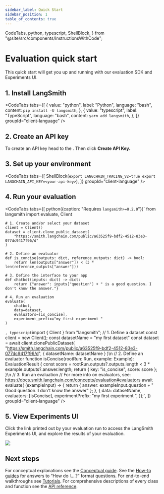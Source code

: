 ```yaml
---
sidebar_label: Quick Start
sidebar_position: 1
table_of_contents: true
---
```


  CodeTabs,
  python,
  typescript,
  ShellBlock,
} from "@site/src/components/InstructionsWithCode";

# Evaluation quick start

This quick start will get you up and running with our evaluation SDK and Experiments UI.

## 1. Install LangSmith

<CodeTabs
  tabs={[
    {
      value: "python",
      label: "Python",
      language: "bash",
      content: `pip install -U langsmith`,
    },
    {
      value: "typescript",
      label: "TypeScript",
      language: "bash",
      content: `yarn add langsmith`,
    },
  ]}
  groupId="client-language"
/>

## 2. Create an API key

To create an API key head to the <RegionalUrl text='Settings page' suffix='/settings' />. Then click **Create API Key.**

## 3. Set up your environment

<CodeTabs
  tabs={[
    ShellBlock(`export LANGCHAIN_TRACING_V2=true
export LANGCHAIN_API_KEY=<your-api-key>`),
  ]}
  groupId="client-language"
/>

## 4. Run your evaluation

<CodeTabs
  tabs={[
    python({caption: "Requires `langsmith>=0.2.0`"})`
    from langsmith import evaluate, Client

    # 1. Create and/or select your dataset
    client = Client()
    dataset = client.clone_public_dataset(
        "https://smith.langchain.com/public/a63525f9-bdf2-4512-83e3-077dc9417f96/d"
    )

    # 2. Define an evaluator
    def is_concise(outputs: dict, reference_outputs: dict) -> bool:
        return len(outputs["answer"]) < (3 * len(reference_outputs["answer"]))

    # 3. Define the interface to your app
    def chatbot(inputs: dict) -> dict:
        return {"answer": inputs["question"] + " is a good question. I don't know the answer."}

    # 4. Run an evaluation
    evaluate(
        chatbot,
        data=dataset,
        evaluators=[is_concise],
        experiment_prefix="my first experiment "
    )

`,
    typescript`import { Client } from "langsmith";
// 1. Define a dataset
const client = new Client();
const datasetName = "my first dataset"
const dataset = await client.clonePublicDataset(
"https://smith.langchain.com/public/a63525f9-bdf2-4512-83e3-077dc9417f96/d",
{ datasetName: datasetName }
)\n
// 2. Define an evaluator
function isConcise(rootRun: Run, example: Example): EvaluationResult {
const score = rootRun.outputs?.outputs.length < 3 \* example.outputs?.answer.length;
return { key: "is_concise", score: score };
}\n
// 3. Run an evaluation
// For more info on evaluators, see: https://docs.smith.langchain.com/concepts/evaluation#evaluators
await evaluate(
(exampleInput) => {
return {
answer: exampleInput.question + " Good question. I don't know the answer"
};
}, {
data: datasetName,
evaluators: [isConcise],
experimentPrefix: "my first experiment ",
});`,
]}
groupId="client-language"
/>

## 5. View Experiments UI

Click the link printed out by your evaluation run to access the LangSmith Experiments UI, and explore the results of your evaluation.

![](./how_to_guides/static/view_experiment.gif)

## Next steps

For conceptual explanations see the [Conceptual guide](./evaluation/concepts).
See the [How-to guides](./evaluation/how_to_guides) for answers to “How do I….?” format questions.
For end-to-end walkthroughs see [Tutorials](./evaluation/tutorials).
For comprehensive descriptions of every class and function see the [API reference](https://langsmith-sdk.readthedocs.io/en/latest/evaluation.html).
